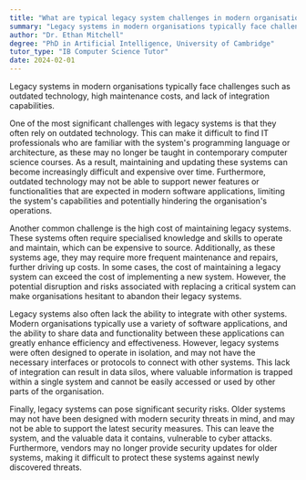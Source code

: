 ```yaml
---
title: "What are typical legacy system challenges in modern organisations?"
summary: "Legacy systems in modern organisations typically face challenges such as outdated technology, high maintenance costs, and lack of integration capabilities."
author: "Dr. Ethan Mitchell"
degree: "PhD in Artificial Intelligence, University of Cambridge"
tutor_type: "IB Computer Science Tutor"
date: 2024-02-01
---
```


Legacy systems in modern organisations typically face challenges such as outdated technology, high maintenance costs, and lack of integration capabilities.

One of the most significant challenges with legacy systems is that they often rely on outdated technology. This can make it difficult to find IT professionals who are familiar with the system's programming language or architecture, as these may no longer be taught in contemporary computer science courses. As a result, maintaining and updating these systems can become increasingly difficult and expensive over time. Furthermore, outdated technology may not be able to support newer features or functionalities that are expected in modern software applications, limiting the system's capabilities and potentially hindering the organisation's operations.

Another common challenge is the high cost of maintaining legacy systems. These systems often require specialised knowledge and skills to operate and maintain, which can be expensive to source. Additionally, as these systems age, they may require more frequent maintenance and repairs, further driving up costs. In some cases, the cost of maintaining a legacy system can exceed the cost of implementing a new system. However, the potential disruption and risks associated with replacing a critical system can make organisations hesitant to abandon their legacy systems.

Legacy systems also often lack the ability to integrate with other systems. Modern organisations typically use a variety of software applications, and the ability to share data and functionality between these applications can greatly enhance efficiency and effectiveness. However, legacy systems were often designed to operate in isolation, and may not have the necessary interfaces or protocols to connect with other systems. This lack of integration can result in data silos, where valuable information is trapped within a single system and cannot be easily accessed or used by other parts of the organisation.

Finally, legacy systems can pose significant security risks. Older systems may not have been designed with modern security threats in mind, and may not be able to support the latest security measures. This can leave the system, and the valuable data it contains, vulnerable to cyber attacks. Furthermore, vendors may no longer provide security updates for older systems, making it difficult to protect these systems against newly discovered threats.
    
